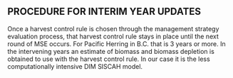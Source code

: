 ## PROCEDURE FOR INTERIM YEAR UPDATES {-}

Once a harvest control rule is chosen through the management strategy evaluation 
process, that harvest control rule stays in place until the next round of MSE
occurs.
For Pacific Herring in B.C. that is 3 years or more. 
In the intervening years an estimate of biomass and biomass depletion
is obtained to use with the harvest control rule.
In our case it is the less computationally intensive DIM SISCAH model.
